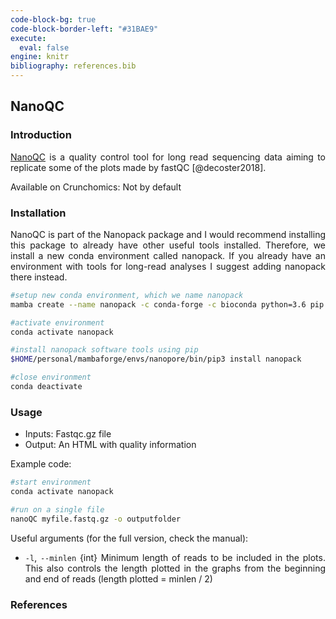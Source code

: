 ---
code-block-bg: true
code-block-border-left: "#31BAE9"
execute:
  eval: false
engine: knitr
bibliography: references.bib
---

<div style="text-align: justify">

## NanoQC

### Introduction

[NanoQC] is a quality control tool for long read sequencing data aiming to replicate some of the plots made by fastQC [@decoster2018].

Available on Crunchomics: Not by default

### Installation

NanoQC is part of the Nanopack package and I would recommend installing this package to already have other useful tools installed. Therefore, we install a new conda environment called nanopack. If you already have an environment with tools for long-read analyses I suggest adding nanopack there instead.

```{bash}
#setup new conda environment, which we name nanopack
mamba create --name nanopack -c conda-forge -c bioconda python=3.6 pip

#activate environment
conda activate nanopack 

#install nanopack software tools using pip
$HOME/personal/mambaforge/envs/nanopore/bin/pip3 install nanopack

#close environment
conda deactivate
```


### Usage

-   Inputs: Fastqc.gz file
-   Output: An HTML with quality information

Example code:

```{bash}
#start environment
conda activate nanopack

#run on a single file
nanoQC myfile.fastq.gz -o outputfolder
```

Useful arguments (for the full version, check the manual):

-   `-l`, `--minlen` {int} Minimum length of reads to be included in the plots. This also controls the length plotted in the graphs from the beginning and end of reads (length plotted = minlen / 2)

### References